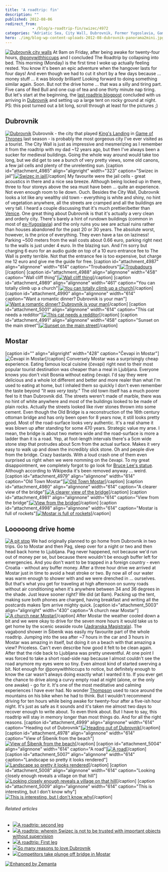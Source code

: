 ```yaml
---
title: 'A roadtrip: fin'
description: ""
published: 2012-08-06
redirect_from: 
            - /blog/a-roadtrip-fin/swizec/4972
categories: "Adriatic Sea, City Wall, Dubrovnik, Former Yugoslavia, Game of Thrones, Mostar, Red Bull, Roadtrip, Travel + Events"
hero: ./img/blog-wp-content-uploads-2012-08-dubrovnik-panorama2mini.jpg
---
```


[![Dubrovnik city walls](./img/Dubrovnik-city-wallsicgg6i.jpeg "Dubrovnik city walls")](./img/blog-wp-content-uploads-2012-08-dubrovnik-panorama2mini.jpg) At 9am on Friday, after being awake for twenty-four hours, [@ponywithhiccups](http://twitter.com/ponywithhiccups) and I concluded The Roadtrip by collapsing into bed. This morning (Monday) is the first time I woke up actually feeling rested. You know it's been an epic adventure when the hangover lasts for four days! And even though we had to cut it short by a few days because ... money stuff ... it was bloody brilliant! Looking forward to doing something similar again. Soon. But not the drive home ... that was a silly and tiring part. Five cans of Red Bull and one cup of tea and one thirty minute nap tiring. But let's start at the beginning, the [last roadtrip blogpost](http://swizec.com/blog/a-roadtrip-second-leg/swizec/4953 "A roadtrip: second leg") concluded with us arriving in [Dubrovnik](http://whc.unesco.org/en/list/95 "Old City of Dubrovnik") and setting up a large tent on rocky ground at night. PS: this post turned out a bit long, scroll through at least for the pictures ;)

## Dubrovnik

[![Dubrovnik](./img/blog-wp-content-uploads-2012-08-IMG_1932-1024x768.jpg "Dubrovnik")](http://swizec.com/blog/wp-content/uploads/2012/08/IMG_1932.jpg) Dubrovnik - the city that played [King's Landing](http://en.wikipedia.org/wiki/World_of_A_Song_of_Ice_and_Fire "World of A Song of Ice and Fire") in [Game of Thrones](http://www.hbo.com/game-of-thrones "Game of Thrones") last season - is probably the most gorgeous city I've ever visited as a tourist. The City Wall is just as impressive and mesmerizing as I remember it from the roadtrip with my dad ~12 years ago, but then I've always been a sucker for medieval buildings. Going the whole way around would take too long, but we did get to see a bunch of very pretty views, some old canons, a few jail cells and plenty of the unrelenting sun. \[caption id="attachment_4985" align="alignright" width="323" caption="Swizec in jail"][![Swizec in jail](./img/blog-wp-content-uploads-2012-08-IMG_1947-768x1024.jpg "Swizec in jail")](http://swizec.com/blog/wp-content/uploads/2012/08/IMG_1947.jpg)\[/caption] My favourite were the jail cells - great acoustics in there and a nice sea breeze. Although being locked up in there, three to four storeys above the sea must have been ... quite an experience. Not even enough room to lie down. Ouch. Besides the City Wall, Dubrovnik looks a lot like any wealthy old town - everything is white and shiny, no hint of vegetation anywhere, all the streets are cramped and all the buildings are very tall. I heard a couple discussing that it's much prettier/better than [Venice](http://whc.unesco.org/en/list/394 "Venice and its Lagoon"). One great thing about Dubrovnik is that it's actually a very clean and orderly city. There's barely a hint of rundown buildings (common in most of [ex-Yugoslavia](http://en.wikipedia.org/wiki/Former_Yugoslavia "Former Yugoslavia")) and the only ruins you see are actual ruins rather than houses abandoned for the past 20 or 30 years. The absolute worst, however, is the price of everything. They even have a tax on laziness! Parking ~500 meters from the wall costs about 0.66 euro, parking right next to the walls is just under 4 euro. In the blazing sun. And I'm sorry but charging 6 euro for an audio guide on top of a 10 euro entrance fee to The Wall is pretty terrible. Not that the entrance fee is too expensive, but charge me 12 euro and give me the guide for free. \[caption id="attachment_4987" align="alignnone" width="614" caption="Troubadours"][![Troubadours](./img/blog-wp-content-uploads-2012-08-photo-11-e1344249171498-1024x764.jpg "Troubadours")](http://swizec.com/blog/wp-content/uploads/2012/08/photo-11.jpeg)\[/caption] \[caption id="attachment_4988" align="alignnone" width="458" caption="Wall cliff thing"][![Wall cliff thing](./img/blog-wp-content-uploads-2012-08-photo-21-e1344249234790-764x1024.jpg "Wall cliff thing")](http://swizec.com/blog/wp-content/uploads/2012/08/photo-21.jpeg)\[/caption] \[caption id="attachment_4989" align="alignnone" width="461" caption="You can totally climb up a church"][![You can totally climb up a church](./img/blog-wp-content-uploads-2012-08-IMG_1954-768x1024.jpg "You can totally climb up a church")](http://swizec.com/blog/wp-content/uploads/2012/08/IMG_1954.jpg)\[/caption] \[caption id="attachment_4990" align="alignnone" width="614" caption="Want a romantic dinner? Dubrovnik is your man"][![Want a romantic dinner? Dubrovnik is your man](./img/blog-wp-content-uploads-2012-08-IMG_1978-1024x768.jpg "Want a romantic dinner? Dubrovnik is your man")](http://swizec.com/blog/wp-content/uploads/2012/08/IMG_1978.jpg)\[/caption] \[caption id="attachment_5001" align="alignnone" width="614" caption="This cat needs a redditor"][![This cat needs a redditor](./img/blog-wp-content-uploads-2012-08-IMG_2003-1024x768.jpg "This cat needs a redditor")](http://swizec.com/blog/wp-content/uploads/2012/08/IMG_2003.jpg)\[/caption] \[caption id="attachment_4991" align="alignnone" width="458" caption="Sunset on the main street"][![Sunset on the main street](./img/blog-wp-content-uploads-2012-08-photo2-e1344249415170-764x1024.jpg "Sunset on the main street")](http://swizec.com/blog/wp-content/uploads/2012/08/photo2.jpeg)\[/caption]

## 

## Mostar

\[caption id="" align="alignright" width="428" caption="Čevapi in Mostar"]![Čevapi in Mostar](http://distilleryimage8.instagram.com/1ecf8b18dd2111e19d0322000a1d02f2_7.jpg "Čevapi in Mostar")\[/caption] Conversely Mostar was a surprisingly cheap experience. Eating famous local cuisine (čevapi) right next to their most popular tourist destination was cheaper than a meal in Ljubljana. Everyone knows you don't visit Bosnia without eating čevapi. I'd say they were delicious and a whole lot different and better and more realer than what I'm used to eating at home, but I inhaled them so quickly I don't even remember the taste beyond _"It was very tasty."_ The old town itself has a much poorer feel to it than Dubrovnik did. The streets weren't made of marble, there was no hint of white anywhere and most of the buildings looked to be made of plain rocks. Actually the streets looked like river stones thrown into some cement. Even though the Old Bridge is a reconstruction of the 16th century ottoman bridge and has only been open for 8 years now, it still looks pretty good. Most of the road-surface looks very authentic. It's a real shame it was blown up after standing for some 470 years. Strategic value my arse. I mean, the bridge is about two meters wide and the road-surface is more a ladder than it is a road. Yep, at foot-length intervals there's a 5cm wide stone step that protrudes about 5cm from the actual surface. Makes it very easy to walk up and down the incredibly slick stone. Oh and people dive from the bridge. Crazy bastards. With a loud crash one of them even surprised us right when we were nomming on the čevapi. To my great disappointment, we completely forgot to go look for [Bruce Lee's statue](http://en.wikipedia.org/wiki/Mostar_Bruce_Lee_statue). Although according to Wikipedia it's been removed anyway ... weird. \[caption id="attachment_4979" align="alignnone" width="614" caption="Old Town Mostar"][![Old Town Mostar](./img/blog-wp-content-uploads-2012-08-photo1-1024x764.jpg "Old Town Mostar")](http://swizec.com/blog/wp-content/uploads/2012/08/photo1.jpeg)\[/caption] \[caption id="attachment_4980" align="alignnone" width="614" caption="A clearer view of the bridge"][![A clearer view of the bridge](./img/blog-wp-content-uploads-2012-08-photo-1-1024x764.jpg "A clearer view of the bridge")](http://swizec.com/blog/wp-content/uploads/2012/08/photo-1.jpeg)\[/caption] \[caption id="attachment_4981" align="alignnone" width="614" caption="View from the bridge"][![View from the bridge](./img/blog-wp-content-uploads-2012-08-photo-2-1024x764.jpg "View from the bridge")](http://swizec.com/blog/wp-content/uploads/2012/08/photo-2.jpeg)\[/caption] \[caption id="attachment_4998" align="alignnone" width="614" caption="Mostar is full of rockets"][![Mostar is full of rockets](./img/blog-wp-content-uploads-2012-08-IMG_2050-1024x768.jpg "Mostar is full of rockets")](http://swizec.com/blog/wp-content/uploads/2012/08/IMG_2050.jpg)\[/caption]

## 

## Looooong drive home

[![A pit stop](./img/blog-wp-content-uploads-2012-08-202505_10150999892841267_1541795793_o-1024x256.jpg "A pit stop")](http://swizec.com/blog/wp-content/uploads/2012/08/202505_10150999892841267_1541795793_o.jpeg) We had originally planned to go home from Dubrovnik in two trips. Go to Mostar and then Pag, sleep over for a night or two and then head back home to Ljubljana. Pag never happened, not because we'd run out of money per se, but because there wouldn't be enough buffer left for emergencies. And you don't want to be trapped in a foreign country - even Croatia - without any buffer money. After a three hour drive we arrived at Mostar just in time to avoid a heat stroke or two. By now all of our water was warm enough to shower with and we were drenched in ... ourselves. But that's what you get for traveling at high afternoon on sunny roads without air conditioning when it's anywhere between 34 and 36 degrees in the shade. Just leave sooner right? We did (at 8am). Packing up the tent, making sure both phones are charged, having breakfast and writing all the postcards makes 1pm arrive mighty quick. \[caption id="attachment_5003" align="alignright" width="430" caption="A church near Mostar"][![A church near Mostar](./img/blog-wp-content-uploads-2012-08-IMG_1650-1024x768.jpg "A church near Mostar")](http://swizec.com/blog/wp-content/uploads/2012/08/IMG_1650.jpg)\[/caption] After Mostar the weather cooled down a bit and we were okay to drive for the seven more hours it would take us to get home by the scenic seaside route ([Jadranska Magistrala](http://en.wikipedia.org/wiki/Adriatic_Highway)). The vagabond shower in Šibenik was easily my favourite part of the whole roadtrip. Jumping into the sea after ~7 hours in the car and 3 hours in Mostar was amazing in itself, but doing it on a beach with that amazing a view? Priceless. Can't even describe how good it felt to be clean again. After that the ride back to Ljubljana was pretty uneventful. At one point I was forced to take a short road-side nap because I almost couldn't see the road anymore my eyes were so tiny. Even almost kind of started swerving a bit. Not enough for @ponywithhiccups to notice, but definitely enough to know the car wasn't always doing exactly what I wanted it to. If you ever get the chance to drive along a curvy empty road at night (alone, or the only one awake) - go for it. It's one of the most meditative and calming experiences I have ever had. No wonder [Thompson](http://en.wikipedia.org/wiki/Hunter_Thompson) used to race around the mountains on his bike when he had to think. But I wouldn't recommend driving for ten hours while being awake for twenty-four after a five-ish hour night. It's just as safe as it sounds and it's taken me almost two days to recover enough to write about. To even think about. But I have to say, this roadtrip will stay in memory longer than most things do. And for all the right reasons. \[caption id="attachment_4999" align="alignnone" width="614" caption="Heading out of Dubrovnik"][![Heading out of Dubrovnik](./img/blog-wp-content-uploads-2012-08-IMG_2028-1024x768.jpg "Heading out of Dubrovnik")](http://swizec.com/blog/wp-content/uploads/2012/08/IMG_2028.jpg)\[/caption] \[caption id="attachment_4978" align="alignnone" width="614" caption="View of Šibenik from the beach"][![View of Šibenik from the beach](./img/blog-wp-content-uploads-2012-08-photo-e1344104367841-1024x764.jpg "View of Šibenik from the beach")](http://swizec.com/blog/wp-content/uploads/2012/08/photo.jpeg)\[/caption] \[caption id="attachment_5004" align="alignnone" width="614" caption="A road"][![A road](./img/blog-wp-content-uploads-2012-08-IMG_1652-1024x768.jpg "A road")](http://swizec.com/blog/wp-content/uploads/2012/08/IMG_1652.jpg)\[/caption] \[caption id="attachment_5007" align="alignnone" width="614" caption="Landscape so pretty it looks rendered"][![Landscape so pretty it looks rendered](./img/blog-wp-content-uploads-2012-08-IMG_1813-1024x768.jpg "Landscape so pretty it looks rendered")](http://swizec.com/blog/wp-content/uploads/2012/08/IMG_1813.jpg)\[/caption] \[caption id="attachment_5008" align="alignnone" width="614" caption="Looking closely enough reveals a village on that hill"][![Looking closely enough reveals a village on that hill](./img/blog-wp-content-uploads-2012-08-IMG_1821-1024x768.jpg "Looking closely enough reveals a village on that hill")](http://swizec.com/blog/wp-content/uploads/2012/08/IMG_1821.jpg)\[/caption] \[caption id="attachment_5009" align="alignnone" width="614" caption="This is interesting, but I don't know why"][![This is interesting, but I don't know why](./img/blog-wp-content-uploads-2012-08-IMG_1854-1024x768.jpg "This is interesting, but I don't know why")](http://swizec.com/blog/wp-content/uploads/2012/08/IMG_1854.jpg)\[/caption]

###### Related articles

-   [![](http://i.zemanta.com/103729212_80_80.jpg)](http://swizec.com/blog/a-roadtrip-second-leg/swizec/4953)[A roadtrip: second leg](http://swizec.com/blog/a-roadtrip-second-leg/swizec/4953)
-   [![](http://i.zemanta.com/103324153_80_80.jpg)](http://swizec.com/blog/a-roadtrip-wherein-swizec-is-not-to-be-trusted-with-important-objects-without-supervision/swizec/4923)[A roadtrip: wherein Swizec is not to be trusted with important objects without supervision](http://swizec.com/blog/a-roadtrip-wherein-swizec-is-not-to-be-trusted-with-important-objects-without-supervision/swizec/4923)
-   [![](http://i.zemanta.com/103068899_80_80.jpg)](http://swizec.com/blog/a-roadtrip-first-leg/swizec/4906)[A roadtrip: First leg](http://swizec.com/blog/a-roadtrip-first-leg/swizec/4906)
-   [![](http://i.zemanta.com/94176601_80_80.jpg)](http://sebasilver.wordpress.com/2012/06/13/so-many-reasons-to-love-dubrovnik/)[So many reasons to love Dubrovnik](http://sebasilver.wordpress.com/2012/06/13/so-many-reasons-to-love-dubrovnik/)
-   [![](http://i.zemanta.com/103666117_80_80.jpg)](http://photoblog.nbcnews.com/_news/2012/07/30/13026636-competitors-take-plunge-off-bridge-in-mostar)[Competitors take plunge off bridge in Mostar](http://photoblog.nbcnews.com/_news/2012/07/30/13026636-competitors-take-plunge-off-bridge-in-mostar)

[![Enhanced by Zemanta](http://img.zemanta.com/zemified_e.png?x-id=a3a58b52-b1f1-44ac-b00b-9f84c325519a)](http://www.zemanta.com/?px "Enhanced by Zemanta")
